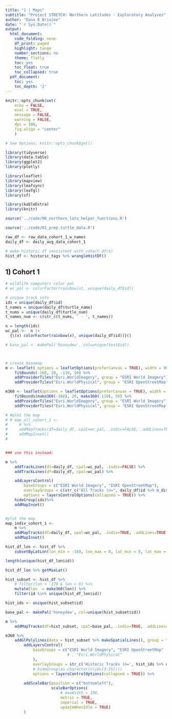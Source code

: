 ```yaml
---
title: "1 | Maps"
subtitle: "Project STRETCH: Northern Latitudes - Exploratory Analyses"
author: "Dana K Briscoe"
date: "`r Sys.Date()`"
output:
  html_document:
    code_folding: none
    df_print: paged
    highlight: tango
    number_sections: no
    theme: flatly
    toc: yes
    toc_float: true
    toc_collapsed: true
  pdf_document:
    toc: yes
    toc_depth: '2'
---
```


```r
knitr::opts_chunk$set(
    echo = FALSE,
    eval = TRUE,
    message = FALSE,
    warning = FALSE,
    dpi = 300,
    fig.align = "center"
    )

# See Options: knitr::opts_chunk$get()
```

```r
library(tidyverse)
library(data.table)
library(ggplot2)
library(plotly)

library(leaflet)
library(mapview)
library(leafsync)
library(leafgl)
library(sf)

library(kableExtra)
library(knitr)

```

```r
source('../code/00_northern_lats_helper_functions.R')
```

```r
source('../code/01_prep_turtle_data.R')

```

```r
raw_df <- raw_data_cohort_1_w_names
daily_df <- daily_avg_data_cohort_1

# make historic df consistent with cohort df(s)
hist_df <- historic_tags %>% wrangleHistDF()

```

## 1) Cohort 1

```r
# wildlife computers color pal
# wc_pal <- colorFactor(rainbow(n), unique(daily_df$id))

# unique track info
ids = unique(daily_df$id)
t_names = unique(daily_df$turtle_name)
t_nums = unique(daily_df$turtle_num)
t_names_num <- c(str_c(t_nums, ' - ', t_names))

n = length(ids)
wc_pal <-  n |>
  {\(x) colorFactor(rainbow(x), unique(daily_df$id))}()

# base_pal <- makePal('honeydew', col=unique(test$id))




```

```r

# create basemap
m <- leaflet( options = leafletOptions(preferCanvas = TRUE), width = 900, height = 600) %>% addTiles() %>% 
    fitBounds(-160, 20, -110, 50) %>%
    addProviderTiles("Esri.WorldImagery", group = "ESRI World Imagery") %>%
    addProviderTiles("Esri.WorldPhysical", group = "ESRI OpenStreetMap")

m360 <- leaflet(options = leafletOptions(preferCanvas = TRUE), width = 900, height = 600) %>% addTiles() %>% 
    fitBounds(make360(-160), 20, make360(-110), 50) %>%
    addProviderTiles("Esri.WorldImagery", group = "ESRI World Imagery") %>%
    addProviderTiles("Esri.WorldPhysical", group = "ESRI OpenStreetMap")

```

```r

# #plot the map
# # map_all_cohort_1 <- 
#     m %>% 
#     addMapTracks(df=daily_df, cpal=wc_pal, .indiv=FALSE, .addLines=TRUE, .addMarkers=TRUE) %>%
#     addMapInset()
# 


### use this instead:

m %>% 
    addTrackLines(df=daily_df, cpal=wc_pal, .indiv=FALSE) %>%
    addTrackLines(df=daily_df, cpal=wc_pal) %>%

    addLayersControl(
        baseGroups = c("ESRI World Imagery", "ESRI OpenStreetMap"),
        overlayGroups = c(str_c("All Tracks (n=", daily_df$id %>% n_distinct(),")"),ids),
        options = layersControlOptions(collapsed = TRUE)) %>%
    hideGroup(ids)%>%
    addMapInset()



```

```r

#plot the map
map_indiv_cohort_1 <-
    m %>%
    addMapTracks(df=daily_df, cpal=wc_pal, .indiv=TRUE, .addLines=TRUE, .addMarkers=TRUE) %>%
    addMapInset()   

```


```r

hist_df_lon <- hist_df %>% 
    subsetByLatLon(lon_min = -160, lon_max = 0, lat_min = 0, lat_max = 43)

length(unique(hist_df_lon$id))

hist_df_lon %>% getMaxLat()
```

```r

hist_subset <- hist_df %>% 
    # filter(lon > -179 & lon < 0) %>%
    mutate(lon  = make360(lon)) %>%
    filter(id %in% unique(hist_df_lon$id)) 

hist_ids <- unique(hist_subset$id)

```

```r
base_pal <- makePal('honeydew', col=unique(hist_subset$id))

m %>%
    addMapTracks(df=hist_subset, cpal=base_pal, .indiv=TRUE, .addLines=TRUE, .addMarkers=FALSE)


```


```r
m360 %>%
    addGlPolylines(data = hist_subset %>% makeSpatialLines(), group = "id", color='gray')  %>%
        addLayersControl(
            baseGroups = c("ESRI World Imagery", "ESRI OpenStreetMap"
                           # , "Esri.WorldPhysical"
            ),
            overlayGroups = str_c('Historic Tracks (n=', hist_ids %>% n_distinct(), ')'),
            # hideGroup(as.character(c(ids[3:25])))
            options = layersControlOptions(collapsed = TRUE)) %>%
        
        addScaleBar(position = c("bottomleft"),
                    scaleBarOptions(
                        # maxWidth = 100,
                        metric = TRUE,
                        imperial = TRUE,
                        updateWhenIdle = TRUE)
        )
```
